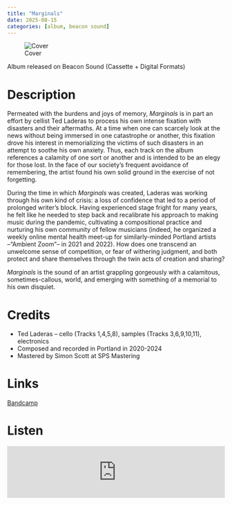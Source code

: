 ```yaml
---
title: "Marginals"
date: 2025-08-15
categories: [album, beacon sound]
---
```


![Cover](cover.jpeg) 

Album released on Beacon Sound (Cassette + Digital Formats)

# Description

Permeated with the burdens and joys of memory, *Marginals* is in part an effort by cellist Ted Laderas to process his own intense fixation with disasters and their aftermaths. At a time when one can scarcely look at the news without being immersed in one catastrophe or another, this fixation drove his interest in memorializing the victims of such disasters in an attempt to soothe his own anxiety. Thus, each track on the album references a calamity of one sort or another and is intended to be an elegy for those lost. In the face of our society’s frequent avoidance of remembering, the artist found his own solid ground in the exercise of not forgetting.

During the time in which *Marginals* was created, Laderas was working through his own kind of crisis: a loss of confidence that led to a period of prolonged writer’s block. Having experienced stage fright for many years, he felt like he needed to step back and recalibrate his approach to making music during the pandemic, cultivating a compositional practice and nurturing his own community of fellow musicians (indeed, he organized a weekly online mental health meet-up for similarly-minded Portland artists –“Ambient Zoom”– in 2021 and 2022). How does one transcend an unwelcome sense of competition, or fear of withering judgment, and both protect and share themselves through the twin acts of creation and sharing?

*Marginals* is the sound of an artist grappling gorgeously with a calamitous, sometimes-callous, world, and emerging with something of a memorial to his own disquiet. 

# Credits

- Ted Laderas – cello (Tracks 1,4,5,8), samples (Tracks 3,6,9,10,11), electronics
- Composed and recorded in Portland in 2020-2024
- Mastered by Simon Scott at SPS Mastering


# Links

[Bandcamp](https://beaconsound.bandcamp.com/album/marginals-2){.btn .btn-primary role="button"} 

# Listen

<iframe style="border: 0; width: 100%; height: 120px;" src="https://bandcamp.com/EmbeddedPlayer/album=3133298634/size=large/bgcol=ffffff/linkcol=0687f5/tracklist=false/artwork=small/transparent=true/" seamless><a href="https://beaconsound.bandcamp.com/album/marginals-2">Marginals by The OO-Ray</a></iframe>